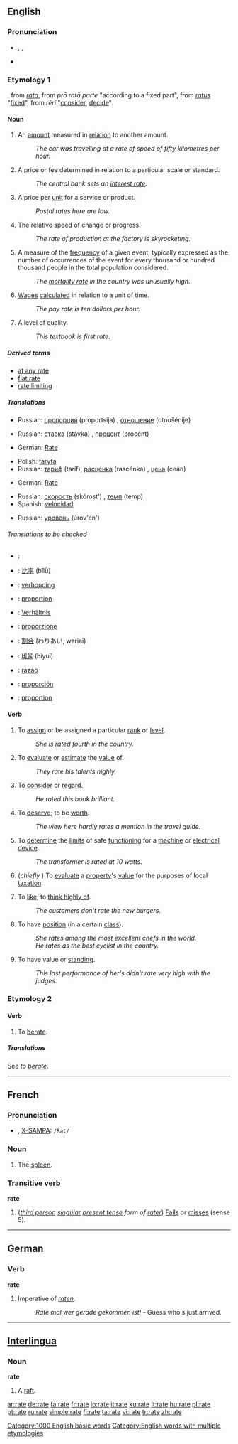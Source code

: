 {{see|raté}}
{{wikipedia|Rate (disambiguation)}}
==English==

===Pronunciation===
* {{IPA|/ɹeɪt/}}, {{SAMPA|/r\eIt/}}, {{AHD|r��āt}} <!-- :[[Rhymes: -eɪt]] except there aren't any... -->
*{{audio|en-us-rate.ogg|Audio (US)}}

===Etymology 1===
{{OF.}}, from {{ML.}} ''[[rata]]'', from {{L.}}''prō ratā parte'' "according to a fixed part", from ''[[ratus]]'' "[[fix]]ed", from ''rērī'' "[[consider]], [[decide]]".

====Noun====
{{wikipedia}}
{{en-noun}}

# An [[amount]] measured in [[relation]] to another amount.
#:''The car was travelling at a rate of speed of fifty kilometres per hour.''
# A price or fee determined in relation to a particular scale or standard.
#:''The central bank sets an [[interest rate]].''
# A price per [[unit]] for a service or product.
#:''Postal rates here are low.''
# The relative speed of change or progress.
#:''The rate of production at the factory is skyrocketing.''
# {{statistics}} A measure of the [[frequency]] of a given event, typically expressed as the number of occurrences of the event for every thousand or hundred thousand people in the total population considered.
#:''The [[mortality rate]] in the country was unusually high.''
# [[wage|Wages]] [[calculate]]d in relation to a unit of time.
#:''The pay rate is ten dollars per hour.''
# A level of quality.
#:''This textbook is first rate''.

=====Derived terms=====
*[[at any rate]]
*[[flat rate]]
*[[rate limiting]]

=====Translations=====
{{trans-top|An amount measured in relation to another amount}}
{{trans-mid}}
*Russian: [[пропорция]] (proportsija) {{f}}, [[отношение]] (otnošénije) {{n}}
{{trans-bottom}}

{{trans-top|A price or fee determined in relation to a particular scale or standard}}
{{trans-mid}}
*Russian: [[ставка]] (stávka) {{f}}, [[процент]] (procént) {{m}}
{{trans-bottom}}

{{trans-top|A price per unit for a service or product}}
*German: [[Rate]] {{f}}
{{trans-mid}}
*Polish: [[taryfa]] {{f}}
*Russian: [[тариф]] (taríf), [[расценка]] (rascénka) {{f}}, [[цена]] (ceán) {{f}}
{{trans-bottom}}

{{trans-top|relative speed}}
*German: [[Rate]] {{f}}
{{trans-mid}}
*Russian: [[скорость]] (skórost') {{f}}, [[темп]] (temp) {{m}}
*Spanish: [[velocidad]] {{f}}
{{trans-bottom}}

{{trans-top|A measure of the frequency of a given event}}
{{trans-mid}}
*Russian: [[уровень]] (úrov'en') {{m}}
{{trans-bottom}}

======Translations to be checked======
{{checktrans}}
{{trans-top|Ratio}}
*{{ttbc|Arabic}}: {{ARchar|[[معدل]]}} {{IPAchar|(moʕáddal)}} {{m}}
*{{ttbc|Chinese}}: [[比率]] (bǐlǜ)
*{{ttbc|Dutch}}: [[verhouding]] {{f}}
*{{ttbc|French}}: [[proportion]] {{f}}
*{{ttbc|German}}: [[Verhältnis]] {{n}}
*{{ttbc|Italian}}: [[proporzione]] {{f}}
{{trans-mid}}
*{{ttbc|Japanese}}: [[割合]] (わりあい, wariai)
*{{ttbc|Korean}}: [[비율]] (biyul)
*{{ttbc|Portuguese}}: [[razão]] {{f}}
*{{ttbc|Spanish}}: [[proporción]] {{f}}
*{{ttbc|Swedish}}: [[proportion]] {{c}}
{{trans-bottom}}

====Verb====
{{en-verb|rat|ing}}

# {{transitive}} To [[assign]] or be assigned a particular [[rank]] or [[level]].
#:''She is rated fourth in the country.''
# {{transitive}} To [[evaluate]] or [[estimate]] the [[value]] of.
#:''They rate his talents highly.''
# {{transitive}} To [[consider]] or [[regard]].
#:''He rated this book brilliant.''
# {{transitive}} To [[deserve]]; to be [[worth]].
#:''The view here hardly rates a mention in the travel guide.''
# {{transitive}} To [[determine]] the [[limit]]s of safe [[function]]ing for a [[machine]] or [[electrical]] [[device]].
#:''The transformer is rated at 10 watts.''
# {{transitive}} (''chiefly {{UK}}'') To [[evaluate]] a [[property]]'s [[value]] for the purposes of local [[taxation]].
# {{transitive}}  {{informal}} To [[like]]; to [[think highly of]].
#:''The customers don't rate the new burgers.''
# {{intransitive}} To have [[position]] (in a certain [[class]]).
#:''She rates among the most excellent chefs in the world.''
#:''He rates as the best cyclist in the country.''
# {{intransitive}} To have value or [[standing]].
#:''This last performance of her's didn't rate very high with the judges.''

===Etymology 2===

====Verb====
{{en-verb|rat|es}}

# {{transitive}} To [[berate]].

=====Translations=====
See ''to [[berate]]''.

[[Category:1000 English basic words]]
[[Category:English words with multiple etymologies]]

----

==French==

===Pronunciation===
* {{IPA|/ʁat/}}, [[w:X-SAMPA|X-SAMPA]]: <tt>/Rat/</tt>

===Noun===
{{fr-noun|f}}

# The [[spleen]].

===Transitive verb===
{{rfc-trverb|Transitive verb}}
'''rate'''

# (''[[third person]] [[singular]] [[present tense]] form of [[rater]]'') [[Fail]]s or [[miss]]es (sense 5).

----

==German==

===Verb===
'''rate'''

# Imperative of ''[[raten]]''.
#:''Rate mal wer gerade gekommen ist!'' - Guess who's just arrived.

----

==[[Interlingua]]==

===Noun===
'''rate'''

# A [[raft]].

[[ar:rate]]
[[de:rate]]
[[fa:rate]]
[[fr:rate]]
[[io:rate]]
[[it:rate]]
[[ku:rate]]
[[lt:rate]]
[[hu:rate]]
[[pl:rate]]
[[pt:rate]]
[[ru:rate]]
[[simple:rate]]
[[fi:rate]]
[[ta:rate]]
[[vi:rate]]
[[tr:rate]]
[[zh:rate]]